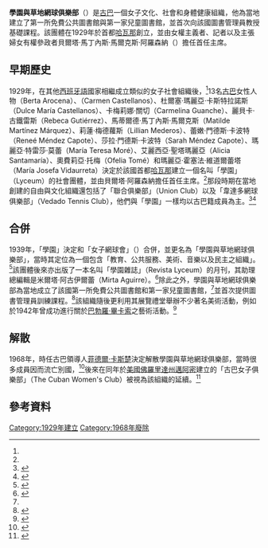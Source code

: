 {{orphan|time=2015-07-19T03:43:53+00:00}}
'''學園與草地網球俱樂部'''（{{lang-en |'''Lyceum and Lawn Tennis Club'''}}）是[[古巴|古巴]]一個女子文化、社會和身體健康組織，他為當地建立了第一所免費公共圖書館與第一家兒童圖書館，並首次向該國圖書管理員教授基礎課程。該團體在1929年於首都[[哈瓦那|哈瓦那]]創立，並由女權主義者、記者以及主張婦女有權參政者貝爾塔·馬丁內斯·馬爾克斯·阿羅森納（{{lang-es |Berta Arocena de Martínez Márquez}}）擔任首任主席。

==早期歷史==
1929年，在其他[[西班牙語|西班牙語]]國家相繼成立類似的女子社會組織後，<ref name="StonerPérez2000" />13名[[古巴|古巴]]女性人物{{le|貝爾塔·阿羅森納|Berta Arocena de Martínez Márquez}}（Berta Arocena）、{{le|卡門·卡斯特拉諾斯|Carmen Castellanos}}（Carmen Castellanos）、杜爾塞·瑪麗亞·卡斯特拉諾斯（Dulce María Castellanos）、卡梅莉娜·關切（Carmelina Guanche）、麗貝卡·古鐵雷斯（Rebeca Gutiérrez）、馬蒂爾德·馬丁內斯·馬爾克斯（Matilde Martínez Márquez）、莉蓮·梅德蘿斯（Lillian Mederos）、蕾嫩·門德斯·卡波特（Reneé Méndez Capote）、莎拉·門德斯·卡波特（Sarah Méndez Capote）、瑪麗亞·特雷莎·莫蕾（María Teresa Moré）、艾麗西亞·聖塔瑪麗亞（Alicia Santamaría）、奧費莉亞·托梅（Ofelia Tomé）和瑪麗亞·霍塞法·維道爾蕾塔（María Josefa Vidaurreta）決定於該國首都[[哈瓦那|哈瓦那]]建立一個名叫「學園」（Lyceum）的社會團體，並由貝爾塔·阿羅森納擔任首任主席。<ref name=library.miami.edu />那段時期在當地創建的自由與文化組織還包括了「聯合俱樂部」（Union Club）以及「韋達多網球俱樂部」（Vedado Tennis Club），他們與「學園」一樣均以古巴籍成員為主。<ref name="Wedgeworth1993">{{cite book | last=Wedgeworth | first=Robert | title=World Encyclopedia of Library and Information Services | url=http://books.google.com/books?id=HSFu99FCJwQC&pg=PA235 | date=1993年1月 | publisher=美國圖書館協會 | isbn=978-0-8389-0609-5 | page=第235頁 | language=en | accessdate=2015年7月18日 | archive-date=2016年12月4日 | archive-url=https://web.archive.org/web/20161204141441/https://books.google.com/books?id=HSFu99FCJwQC&pg=PA235 | dead-url=no }}</ref><ref name="ScarpaciSegre2002">{{cite book | last1=Scarpaci | first1=Joseph L. | last2=Segre | first2=Roberto | last3=Coyula | first3=Mario | title=Havana: Two Faces of the Antillean Metropolis | url=http://books.google.com/books?id=9efP7_A_j3EC&pg=PA109 | year=2002年 | publisher=北卡羅來納大學出版社 | isbn=978-0-8078-5369-6 | page=第109頁 | language=en | accessdate=2015年7月18日 | archive-date=2016年12月4日 | archive-url=https://web.archive.org/web/20161204133815/https://books.google.com/books?id=9efP7_A_j3EC&pg=PA109 | dead-url=no }}</ref>

==合併==
1939年，「學園」決定和「女子網球會」（{{lang | es |Tennis de Señoritas}}）合併，並更名為「學園與草地網球俱樂部」，當時其定位為一個包含「教育、公共服務、美術、音樂以及民主之組織」。<ref name="StonerPérez2000">{{cite book | last1=Stoner | first1=K. Lynn | last2=Pérez | first2=Luís Hipólito Serrano | title=Cuban and Cuban-American Women: An Annotated Bibliography | publisher=Rowman & Littlefield | url=http://books.google.com/books?id=Tn8s-vvxanoC&pg=PA80 | date=2000年1月 | isbn=978-0-8420-2643-7 | page=第80頁 | language=en | accessdate=2015年7月18日 | archive-date=2016年12月4日 | archive-url=https://web.archive.org/web/20161204161305/https://books.google.com/books?id=Tn8s-vvxanoC&pg=PA80 | dead-url=no }}</ref>該團體後來亦出版了一本名叫「學園雜誌」（Revista Lyceum）的月刊，其助理總編輯是米爾塔·阿古伊爾蕾（Mirta Aguirre）。<ref name="Feeney2008">{{cite book | last=Feeney | first=Megan J. | title=Hollywood in Havana: Film Reception and Revolutionary Nationalism in Cuba Before 1959 | year=2008年 | publisher=ProQuest | page=第209頁 | url=http://books.google.com/books?id=1cjUuEhV1skC&pg=PA209 | isbn=978-0-549-80869-5 | language=en | accessdate=2015年7月18日 | archive-date=2016年12月4日 | archive-url=https://web.archive.org/web/20161204133221/https://books.google.com/books?id=1cjUuEhV1skC&pg=PA209 | dead-url=no }}</ref>除此之外，學園與草地網球俱樂部為當地成立了該國第一所免費公共圖書館和第一家兒童圖書館，<ref name=library.miami.edu />並首次提供圖書管理員訓練課程。<ref name="Quinn2014">{{cite book | last=Quinn | first=Mary Ellen | title=Historical Dictionary of Librarianship | url=http://books.google.com/books?id=1saWAwAAQBAJ&pg=PA91 | date=2014年5月8日 | publisher=Rowman & Littlefield Publishers | isbn=978-0-8108-7545-6 | page=第91頁 | language=en | accessdate=2015年7月18日 | archive-date=2016年12月4日 | archive-url=https://web.archive.org/web/20161204072103/https://books.google.com/books?id=1saWAwAAQBAJ&pg=PA91 | dead-url=no }}</ref>該組織隨後更利用其展覽禮堂舉辦不少著名美術活動，例如於1942年曾成功進行關於[[巴勃羅·畢卡索|巴勃羅·畢卡索]]之藝術活動。<ref name="CarpentierAcosta2004">{{cite book | last1=Carpentier | first1=Alejo | last2=Acosta | first2=Luz Merino | last3=Baujín | first3=José Antonio | title=A puertas abiertas: textos críticos sobre arte español | date=2004年1月 | publisher=Universidad Santiago de Compostela | url=http://books.google.com/books?id=HgraqtMOBcAC&pg=PA245 | language=es | isbn=978-84-9750-277-1 | page=第245頁 | accessdate=2015年7月18日 | archive-date=2016年12月4日 | archive-url=https://web.archive.org/web/20161204115756/https://books.google.com/books?id=HgraqtMOBcAC&pg=PA245 | dead-url=no }}</ref>

==解散==
1968年，時任古巴領導人[[菲德爾·卡斯楚|菲德爾·卡斯楚]]決定解散學園與草地網球俱樂部，當時很多成員因而流亡別國，<ref name=library.miami.edu>{{cite web | title=Lyceum and Lawn Tennis Club (1929-1986) | language=en | url=http://proust.library.miami.edu/findingaids/?p=creators/creator&id=284 | publisher=邁阿密大學圖書館 | accessdate=2015年7月18日 | archive-date=2015年7月21日 | archive-url=https://web.archive.org/web/20150721153551/http://proust.library.miami.edu/findingaids/?p=creators%2Fcreator&id=284 | dead-url=no }}</ref>後來在同年於[[美國|美國]][[佛羅里達州|佛羅里達州]][[邁阿密|邁阿密]]建立的「古巴女子俱樂部」（The Cuban Women's Club）被視為該組織的延續。<ref name="RuizKorrol2006">{{cite book | last1=Ruiz | first1=Vicki L. | last2=Korrol | first2=Virginia Sánchez | title=Latinas in the United States, set: A Historical Encyclopedia | url=http://books.google.com/books?id=_62IjQ-XQScC&pg=PA183 | date=2006年5月3日 | publisher=印第安那大學出版社 | isbn=0-253-11169-2 | page=第183頁 | accessdate=2015年7月18日 | language=en | archive-date=2016年12月4日 | archive-url=https://web.archive.org/web/20161204090810/https://books.google.com/books?id=_62IjQ-XQScC&pg=PA183 | dead-url=no }}</ref>

==參考資料==
{{reflist|2}}

[[Category:1929年建立|Category:1929年建立]]
[[Category:1968年廢除|Category:1968年廢除]]